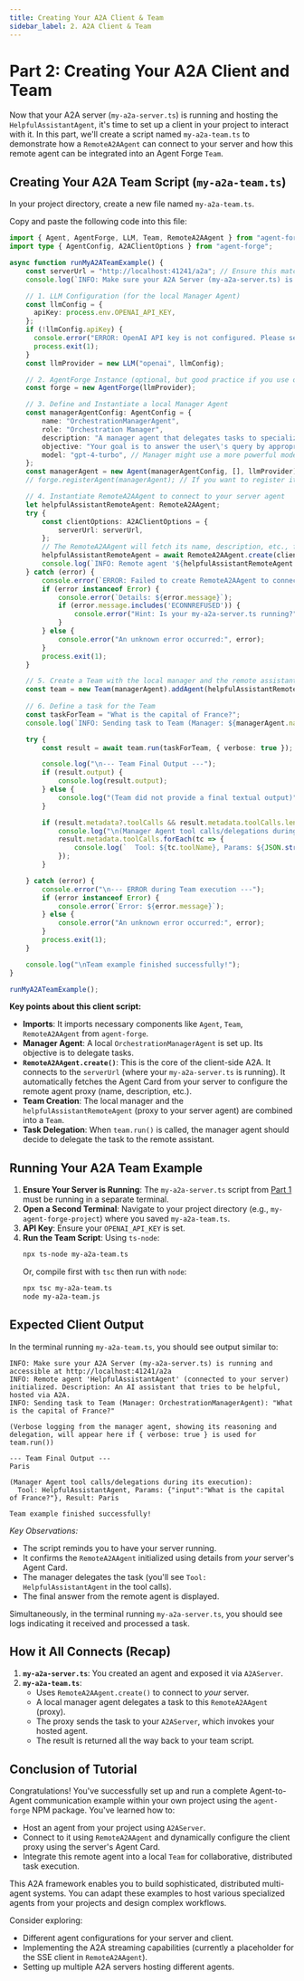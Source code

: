```yaml
---
title: Creating Your A2A Client & Team
sidebar_label: 2. A2A Client & Team
---
```



# Part 2: Creating Your A2A Client and Team

Now that your A2A server (`my-a2a-server.ts`) is running and hosting the `HelpfulAssistantAgent`, it's time to set up a client in your project to interact with it. In this part, we'll create a script named `my-a2a-team.ts` to demonstrate how a `RemoteA2AAgent` can connect to your server and how this remote agent can be integrated into an Agent Forge `Team`.

## Creating Your A2A Team Script (`my-a2a-team.ts`)

In your project directory, create a new file named `my-a2a-team.ts`.

Copy and paste the following code into this file:

```typescript
import { Agent, AgentForge, LLM, Team, RemoteA2AAgent } from "agent-forge";
import type { AgentConfig, A2AClientOptions } from "agent-forge";

async function runMyA2ATeamExample() {
    const serverUrl = "http://localhost:41241/a2a"; // Ensure this matches your server
    console.log(`INFO: Make sure your A2A Server (my-a2a-server.ts) is running and accessible at ${serverUrl}`);

    // 1. LLM Configuration (for the local Manager Agent)
    const llmConfig = {
      apiKey: process.env.OPENAI_API_KEY,
    };
    if (!llmConfig.apiKey) {
      console.error("ERROR: OpenAI API key is not configured. Please set OPENAI_API_KEY environment variable.");
      process.exit(1);
    }
    const llmProvider = new LLM("openai", llmConfig);

    // 2. AgentForge Instance (optional, but good practice if you use other forge features)
    const forge = new AgentForge(llmProvider);

    // 3. Define and Instantiate a local Manager Agent
    const managerAgentConfig: AgentConfig = {
        name: "OrchestrationManagerAgent",
        role: "Orchestration Manager",
        description: "A manager agent that delegates tasks to specialized assistant agents in its team.",
        objective: "Your goal is to answer the user\'s query by appropriately delegating tasks to your team members. You have a team member who is a general helpful assistant. Use that assistant for general queries.",
        model: "gpt-4-turbo", // Manager might use a more powerful model
    };
    const managerAgent = new Agent(managerAgentConfig, [], llmProvider);
    // forge.registerAgent(managerAgent); // If you want to register it with the forge

    // 4. Instantiate RemoteA2AAgent to connect to your server agent
    let helpfulAssistantRemoteAgent: RemoteA2AAgent;
    try {
        const clientOptions: A2AClientOptions = {
            serverUrl: serverUrl,
        };
        // The RemoteA2AAgent will fetch its name, description, etc., from your server's Agent Card.
        helpfulAssistantRemoteAgent = await RemoteA2AAgent.create(clientOptions);
        console.log(`INFO: Remote agent '${helpfulAssistantRemoteAgent.name}' (connected to your server) initialized. Description: ${helpfulAssistantRemoteAgent.description}`);
    } catch (error) {
        console.error(`ERROR: Failed to create RemoteA2AAgent to connect to ${serverUrl}.`);
        if (error instanceof Error) {
            console.error(`Details: ${error.message}`);
            if (error.message.includes('ECONNREFUSED')) {
                console.error("Hint: Is your my-a2a-server.ts running?");
            }
        } else {
            console.error("An unknown error occurred:", error);
        }
        process.exit(1);
    }

    // 5. Create a Team with the local manager and the remote assistant
    const team = new Team(managerAgent).addAgent(helpfulAssistantRemoteAgent);
    
    // 6. Define a task for the Team
    const taskForTeam = "What is the capital of France?";
    console.log(`INFO: Sending task to Team (Manager: ${managerAgent.name}): "${taskForTeam}"`);

    try {
        const result = await team.run(taskForTeam, { verbose: true });

        console.log("\n--- Team Final Output ---");
        if (result.output) {
            console.log(result.output);
        } else {
            console.log("(Team did not provide a final textual output)");
        }

        if (result.metadata?.toolCalls && result.metadata.toolCalls.length > 0) {
            console.log("\n(Manager Agent tool calls/delegations during its execution):");
            result.metadata.toolCalls.forEach(tc => {
                console.log(`  Tool: ${tc.toolName}, Params: ${JSON.stringify(tc.parameters)}, Result: ${tc.result}`);
            });
        }

    } catch (error) {
        console.error("\n--- ERROR during Team execution ---");
        if (error instanceof Error) {
            console.error(`Error: ${error.message}`);
        } else {
            console.error("An unknown error occurred:", error);
        }
        process.exit(1);
    }

    console.log("\nTeam example finished successfully!");
}

runMyA2ATeamExample();
```

**Key points about this client script:**

*   **Imports**: It imports necessary components like `Agent`, `Team`, `RemoteA2AAgent` from `agent-forge`.
*   **Manager Agent**: A local `OrchestrationManagerAgent` is set up. Its objective is to delegate tasks.
*   **`RemoteA2AAgent.create()`**: This is the core of the client-side A2A. It connects to the `serverUrl` (where your `my-a2a-server.ts` is running). It automatically fetches the Agent Card from your server to configure the remote agent proxy (name, description, etc.).
*   **Team Creation**: The local manager and the `helpfulAssistantRemoteAgent` (proxy to your server agent) are combined into a `Team`.
*   **Task Delegation**: When `team.run()` is called, the manager agent should decide to delegate the task to the remote assistant.

## Running Your A2A Team Example

1.  **Ensure Your Server is Running**: The `my-a2a-server.ts` script from [Part 1](/docs/learn/a2a-tutorial/setting-up-a2a-server) must be running in a separate terminal.
2.  **Open a Second Terminal**: Navigate to your project directory (e.g., `my-agent-forge-project`) where you saved `my-a2a-team.ts`.
3.  **API Key**: Ensure your `OPENAI_API_KEY` is set.
4.  **Run the Team Script**:
    Using `ts-node`:
    ```bash
    npx ts-node my-a2a-team.ts
    ```
    Or, compile first with `tsc` then run with `node`:
    ```bash
    npx tsc my-a2a-team.ts
    node my-a2a-team.js
    ```

## Expected Client Output

In the terminal running `my-a2a-team.ts`, you should see output similar to:

```text
INFO: Make sure your A2A Server (my-a2a-server.ts) is running and accessible at http://localhost:41241/a2a
INFO: Remote agent 'HelpfulAssistantAgent' (connected to your server) initialized. Description: An AI assistant that tries to be helpful, hosted via A2A.
INFO: Sending task to Team (Manager: OrchestrationManagerAgent): "What is the capital of France?"

(Verbose logging from the manager agent, showing its reasoning and delegation, will appear here if { verbose: true } is used for team.run())

--- Team Final Output ---
Paris

(Manager Agent tool calls/delegations during its execution):
  Tool: HelpfulAssistantAgent, Params: {"input":"What is the capital of France?"}, Result: Paris

Team example finished successfully!
```

*Key Observations:*
*   The script reminds you to have your server running.
*   It confirms the `RemoteA2AAgent` initialized using details from *your* server's Agent Card.
*   The manager delegates the task (you'll see `Tool: HelpfulAssistantAgent` in the tool calls).
*   The final answer from the remote agent is displayed.

Simultaneously, in the terminal running `my-a2a-server.ts`, you should see logs indicating it received and processed a task.

## How it All Connects (Recap)

1.  **`my-a2a-server.ts`**: You created an agent and exposed it via `A2AServer`.
2.  **`my-a2a-team.ts`**:
    *   Uses `RemoteA2AAgent.create()` to connect to *your* server.
    *   A local manager agent delegates a task to this `RemoteA2AAgent` (proxy).
    *   The proxy sends the task to your `A2AServer`, which invokes your hosted agent.
    *   The result is returned all the way back to your team script.

## Conclusion of Tutorial

Congratulations! You've successfully set up and run a complete Agent-to-Agent communication example within your own project using the `agent-forge` NPM package. You've learned how to:

-   Host an agent from your project using `A2AServer`.
-   Connect to it using `RemoteA2AAgent` and dynamically configure the client proxy using the server's Agent Card.
-   Integrate this remote agent into a local `Team` for collaborative, distributed task execution.

This A2A framework enables you to build sophisticated, distributed multi-agent systems. You can adapt these examples to host various specialized agents from your projects and design complex workflows.

Consider exploring:
-   Different agent configurations for your server and client.
-   Implementing the A2A streaming capabilities (currently a placeholder for the SSE client in `RemoteA2AAgent`).
-   Setting up multiple A2A servers hosting different agents. 